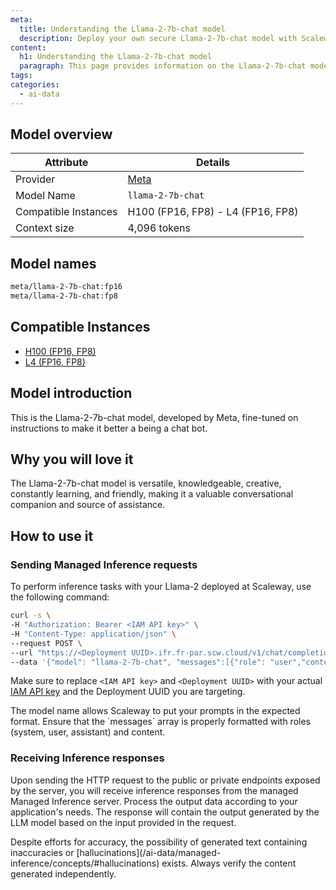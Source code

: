 ```yaml
---
meta:
  title: Understanding the Llama-2-7b-chat model
  description: Deploy your own secure Llama-2-7b-chat model with Scaleway Managed Inference. Privacy-focused, fully managed.
content:
  h1: Understanding the Llama-2-7b-chat model
  paragraph: This page provides information on the Llama-2-7b-chat model
tags:
categories:
  - ai-data
---
```




## Model overview

| Attribute       | Details                            |
|-----------------|------------------------------------|
| Provider        | [Meta](https://llama.meta.com/llama2)  |
| Model Name      | `llama-2-7b-chat`                 |
| Compatible Instances | H100 (FP16, FP8) - L4 (FP16, FP8)    |
| Context size | 4,096 tokens    |

## Model names

```bash
meta/llama-2-7b-chat:fp16
meta/llama-2-7b-chat:fp8
```

## Compatible Instances

- [H100 (FP16, FP8)](https://www.scaleway.com/en/h100-pcie-try-it-now/)
- [L4 (FP16, FP8)](https://www.scaleway.com/en/l4-gpu-instance/)

## Model introduction

This is the Llama-2-7b-chat model, developed by Meta, fine-tuned on instructions to make it better a being a chat bot.

## Why you will love it

The Llama-2-7b-chat model is versatile, knowledgeable, creative, constantly learning, and friendly, making it a valuable conversational companion and source of assistance.

## How to use it

### Sending Managed Inference requests

To perform inference tasks with your Llama-2 deployed at Scaleway, use the following command:

```bash
curl -s \
-H "Authorization: Bearer <IAM API key>" \
-H "Content-Type: application/json" \
--request POST \
--url "https://<Deployment UUID>.ifr.fr-par.scw.cloud/v1/chat/completions" \
--data '{"model": "llama-2-7b-chat", "messages":[{"role": "user","content": "There is a llama in my garden, what should I do?"}], "max_tokens": 200, "top_p": 1, "temperature": 1, "stream": false}'
```

Make sure to replace `<IAM API key>` and `<Deployment UUID>` with your actual [IAM API key](/identity-and-access-management/iam/how-to/create-api-keys/) and the Deployment UUID you are targeting.

<Message type="tip">
  The model name allows Scaleway to put your prompts in the expected format.
</Message>

<Message type="note">
  Ensure that the `messages` array is properly formatted with roles (system, user, assistant) and content.
</Message>

### Receiving Inference responses

Upon sending the HTTP request to the public or private endpoints exposed by the server, you will receive inference responses from the managed Managed Inference server. 
Process the output data according to your application's needs. The response will contain the output generated by the LLM model based on the input provided in the request.

<Message type="note">
  Despite efforts for accuracy, the possibility of generated text containing inaccuracies or [hallucinations](/ai-data/managed-inference/concepts/#hallucinations) exists. Always verify the content generated independently.
</Message>